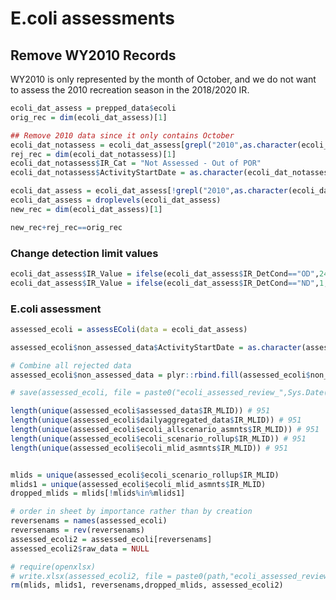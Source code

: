 # E.coli assessments
## Remove WY2010 Records
WY2010 is only represented by the month of October, and we do not want to assess the 2010 recreation season in the 2018/2020 IR.
```r
ecoli_dat_assess = prepped_data$ecoli
orig_rec = dim(ecoli_dat_assess)[1]

## Remove 2010 data since it only contains October
ecoli_dat_notassess = ecoli_dat_assess[grepl("2010",as.character(ecoli_dat_assess$ActivityStartDate)),] # ADD TO REJECTED DATA
rej_rec = dim(ecoli_dat_notassess)[1]
ecoli_dat_notassess$IR_Cat = "Not Assessed - Out of POR"
ecoli_dat_notassess$ActivityStartDate = as.character(ecoli_dat_notassess$ActivityStartDate)

ecoli_dat_assess = ecoli_dat_assess[!grepl("2010",as.character(ecoli_dat_assess$ActivityStartDate)),]
ecoli_dat_assess = droplevels(ecoli_dat_assess)
new_rec = dim(ecoli_dat_assess)[1]

new_rec+rej_rec==orig_rec

```

### Change detection limit values
```r
ecoli_dat_assess$IR_Value = ifelse(ecoli_dat_assess$IR_DetCond=="OD",2420,ecoli_dat_assess$IR_Value)
ecoli_dat_assess$IR_Value = ifelse(ecoli_dat_assess$IR_DetCond=="ND",1,ecoli_dat_assess$IR_Value)

```

### E.coli assessment 
```r
assessed_ecoli = assessEColi(data = ecoli_dat_assess)

assessed_ecoli$non_assessed_data$ActivityStartDate = as.character(assessed_ecoli$non_assessed_data$ActivityStartDate)

# Combine all rejected data
assessed_ecoli$non_assessed_data = plyr::rbind.fill(assessed_ecoli$non_assessed_data, ecoli_dat_notassess)

# save(assessed_ecoli, file = paste0("ecoli_assessed_review_",Sys.Date(),".RData"))
```

```r
length(unique(assessed_ecoli$assessed_data$IR_MLID)) # 951
length(unique(assessed_ecoli$dailyaggregated_data$IR_MLID)) # 951
length(unique(assessed_ecoli$ecoli_allscenario_asmnts$IR_MLID)) # 951
length(unique(assessed_ecoli$ecoli_scenario_rollup$IR_MLID)) # 951
length(unique(assessed_ecoli$ecoli_mlid_asmnts$IR_MLID)) # 951


mlids = unique(assessed_ecoli$ecoli_scenario_rollup$IR_MLID)
mlids1 = unique(assessed_ecoli$ecoli_mlid_asmnts$IR_MLID)
dropped_mlids = mlids[!mlids%in%mlids1]

# order in sheet by importance rather than by creation
reversenams = names(assessed_ecoli)
reversenams = rev(reversenams)
assessed_ecoli2 = assessed_ecoli[reversenams]
assessed_ecoli2$raw_data = NULL

# require(openxlsx)
# write.xlsx(assessed_ecoli2, file = paste0(path,"ecoli_assessed_review_v4.xlsx"))
rm(mlids, mlids1, reversenams,dropped_mlids, assessed_ecoli2)
```

